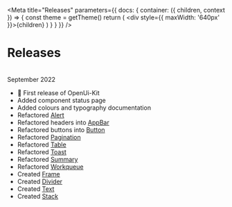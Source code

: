 <!--This Source Code Form is subject to the terms of the Mozilla Public
License, v. 2.0. If a copy of the MPL was not distributed with this
file, You can obtain one at https://mozilla.org/MPL/2.0/.

OpenCRVS is also distributed under the terms of the Civil Registration
& Healthcare Disclaimer located at http://opencrvs.org/license.

Copyright (C) The OpenCRVS Authors. OpenCRVS and the OpenCRVS
graphic logo are (registered/a) trademark(s) of Plan International.-->


<Meta
  title="Releases"
  parameters={{
    docs: {
      container: ({ children, context }) => {
        const theme = getTheme()
        return (
          <DocsContainer context={context}>
            <ThemeProvider theme={theme}>
              <div style={{ maxWidth: '640px' }}>{children}</div>
            </ThemeProvider>
          </DocsContainer>
        )
      }
    }
  }}
/>

# Releases

<br />
<Stack gap={16}>
  <Text variant="bold16" element="bold16">
    September 2022
  </Text>
  <Pill label="v 1.0.0" type="default" size="small" />
</Stack>

- 🎉 First release of OpenUi-Kit
- Added component status page
- Added colours and typography documentation
- Refactored [Alert](?path=/docs/data-alert--success)
- Refactored headers into [AppBar](?path=/docs/layout-appbar--default)
- Refactored buttons into [Button](?path=/docs/controls-button--button)
- Refactored [Pagination](?path=/docs/controls-pagination--pagination-view)
- Refactored [Table](?path=/docs/data-table--one-column-one-row)
- Refactored [Toast](?path=/docs/data-toast--success)
- Refactored [Summary](?path=/docs/data-summary--row)
- Refactored [Workqueue](?path=/docs/data-workqueue--default)
- Created [Frame](?path=/docs/layout-frame--page-template-content-large)
- Created [Divider](?path=/docs/layout-divider--template)
- Created [Text](?path=/docs/typography-text--default)
- Created [Stack](?path=/docs/layout-stack--default)
